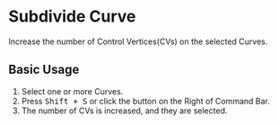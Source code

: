 
# Subdivide Curve

<Reference shortcut="Shift + S" command="Subdivide Curve" button="Right of Command Bar" buttonIcon='button-subdivide-curve' />

Increase the number of Control Vertices(CVs) on the selected Curves.

## Basic Usage

1. Select one or more Curves.
2. Press <kbd>Shift + S</kbd> or click the button <ButtonIcon type="button-subdivide-curve" /> on the Right of Command Bar.
3. The number of CVs is increased, and they are selected.